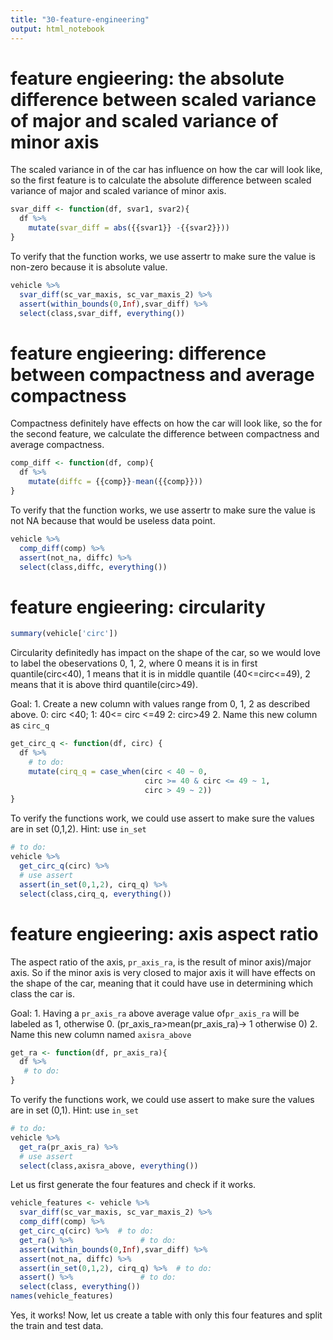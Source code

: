 ```yaml
---
title: "30-feature-engineering"
output: html_notebook
---
```


# feature engieering: the absolute difference between scaled variance of major and scaled variance of minor axis 

The scaled variance in of the car has influence on how the car will look like, so the first feature is to calculate the absolute difference between scaled variance of major and scaled variance of minor axis.

```r
svar_diff <- function(df, svar1, svar2){
  df %>% 
    mutate(svar_diff = abs({{svar1}} -{{svar2}}))
}
```


To verify that the function works, we use assertr to make sure the value is non-zero because it is absolute value.

```r
vehicle %>% 
  svar_diff(sc_var_maxis, sc_var_maxis_2) %>% 
  assert(within_bounds(0,Inf),svar_diff) %>% 
  select(class,svar_diff, everything())
```


# feature engieering: difference between compactness and average compactness

Compactness definitely have effects on how the car will look like, so the for the second feature, we calculate the difference between compactness and average compactness.


```r
comp_diff <- function(df, comp){
  df %>% 
    mutate(diffc = {{comp}}-mean({{comp}}))
}
```

To verify that the function works, we use assertr to make sure the value is not NA because that would be useless data point. 


```r
vehicle %>% 
  comp_diff(comp) %>% 
  assert(not_na, diffc) %>% 
  select(class,diffc, everything())
```




# feature engieering: circularity 
```r
summary(vehicle['circ'])
```

Circularity definitedly has impact on the shape of the car, so we would love to label the obeservations 0, 1, 2, where 0 means it is in first quantile(circ<40), 1 means that it is in middle quantile (40<=circ<=49), 2 means that it is above third quantile(circ>49).


Goal: 1. Create a new column with values range from 0, 1, 2 as described above.
         0: circ <40; 1: 40<= circ <=49 2: circ>49
      2. Name this new column as `circ_q`

```r
get_circ_q <- function(df, circ) {
  df %>%
    # to do:
    mutate(cirq_q = case_when(circ < 40 ~ 0,
                              circ >= 40 & circ <= 49 ~ 1,
                              circ > 49 ~ 2))
}
```


To verify the functions work, we could use assert to make sure the values are in set (0,1,2). Hint: use `in_set`

```r
# to do:
vehicle %>% 
  get_circ_q(circ) %>% 
  # use assert 
  assert(in_set(0,1,2), cirq_q) %>% 
  select(class,cirq_q, everything())
```



# feature engieering: axis aspect ratio

The aspect ratio of the axis, `pr_axis_ra`, is the result of minor axis)/major axis. So if the minor axis is very closed to major axis it will have effects on the shape of the car, meaning that it could have use in determining which class the car is.

Goal:
1. Having a `pr_axis_ra` above average value of`pr_axis_ra` will be labeled as 1, otherwise 0. 
(pr_axis_ra>mean(pr_axis_ra)-> 1 otherwise 0)
2. Name this new column named `axisra_above`

```r
get_ra <- function(df, pr_axis_ra){
  df %>% 
   # to do:
}
```


To verify the functions work, we could use assert to make sure the values are in set (0,1). 
Hint: use `in_set`

```r
# to do:
vehicle %>% 
  get_ra(pr_axis_ra) %>% 
  # use assert
  select(class,axisra_above, everything())
```



Let us first generate the four features and check if it works.
```r
vehicle_features <- vehicle %>% 
  svar_diff(sc_var_maxis, sc_var_maxis_2) %>% 
  comp_diff(comp) %>% 
  get_circ_q(circ) %>%  # to do:
  get_ra() %>%               # to do:
  assert(within_bounds(0,Inf),svar_diff) %>% 
  assert(not_na, diffc) %>% 
  assert(in_set(0,1,2), cirq_q) %>%  # to do:
  assert() %>%               # to do:
  select(class, everything())
names(vehicle_features)
```

Yes, it works! Now, let us create a table with only this four features and split the train and test data. 
